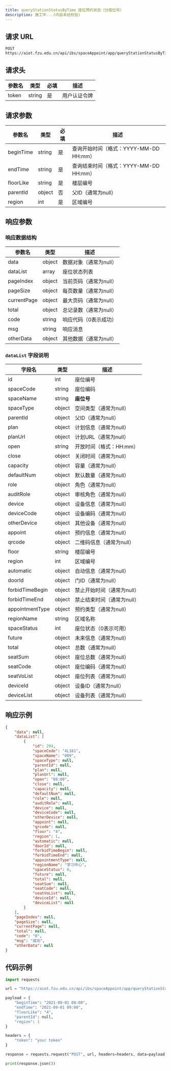 ```yaml
---
title: queryStationStatusByTime 座位预约状态（分座位号）
description: 施工中...(内容未经校验)
---
```


## 请求 URL

```http
POST https://aiot.fzu.edu.cn/api/ibs/spaceAppoint/app/queryStationStatusByTime
```

## 请求头
| 参数名 | 类型   | 必填 | 描述         |
| ------ | ------ | ---- | ------------ |
| token  | string | 是   | 用户认证令牌 |

## 请求参数
| 参数名    | 类型   | 必填 | 描述                                   |
| --------- | ------ | ---- | -------------------------------------- |
| beginTime | string | 是   | 查询开始时间（格式：YYYY-MM-DD HH:mm） |
| endTime   | string | 是   | 查询结束时间（格式：YYYY-MM-DD HH:mm） |
| floorLike | string | 是   | 楼层编号                               |
| parentId  | object | 否   | 父ID（通常为null）                     |
| region    | int    | 是   | 区域编号                               |

## 响应参数

### 响应数据结构

| 参数名      | 类型   | 描述                   |
| ----------- | ------ | ---------------------- |
| data        | object | 数据对象（通常为null） |
| dataList    | array  | 座位状态列表           |
| pageIndex   | object | 当前页码（通常为null） |
| pageSize    | object | 每页数量（通常为null） |
| currentPage | object | 最大页码（通常为null） |
| total       | object | 总记录数（通常为null） |
| code        | string | 响应代码（0表示成功）  |
| msg         | string | 响应消息               |
| otherData   | object | 其他数据（通常为null） |

### `dataList` 字段说明


| 字段名          | 类型   | 描述                       |
| --------------- | ------ | -------------------------- |
| id              | int    | 座位编号                   |
| spaceCode       | string | 座位编码                   |
| spaceName       | string | **座位号**                 |
| spaceType       | object | 空间类型（通常为null）     |
| parentId        | object | 父ID（通常为null）         |
| plan            | object | 计划信息（通常为null）     |
| planUrl         | object | 计划URL（通常为null）      |
| open            | string | 开放时间（格式：HH:mm）    |
| close           | object | 关闭时间（通常为null）     |
| capacity        | object | 容量（通常为null）         |
| defaultNum      | object | 默认数量（通常为null）     |
| role            | object | 角色（通常为null）         |
| auditRole       | object | 审核角色（通常为null）     |
| device          | object | 设备信息（通常为null）     |
| deviceCode      | object | 设备编码（通常为null）     |
| otherDevice     | object | 其他设备（通常为null）     |
| appoint         | object | 预约信息（通常为null）     |
| qrcode          | object | 二维码信息（通常为null）   |
| floor           | string | 楼层编号                   |
| region          | int    | 区域编号                   |
| automatic       | object | 自动信息（通常为null）     |
| doorId          | object | 门ID（通常为null）         |
| forbidTimeBegin | object | 禁止开始时间（通常为null） |
| forbidTimeEnd   | object | 禁止结束时间（通常为null） |
| appointmentType | object | 预约类型（通常为null）     |
| regionName      | string | 区域名称                   |
| spaceStatus     | int    | 座位状态（0表示可用）      |
| future          | object | 未来信息（通常为null）     |
| total           | object | 总数（通常为null）         |
| seatSum         | object | 座位总数（通常为null）     |
| seatCode        | object | 座位编码（通常为null）     |
| seatVoList      | object | 座位列表（通常为null）     |
| deviceId        | object | 设备ID（通常为null）       |
| deviceList      | object | 设备列表（通常为null）     |

## 响应示例
```json
{
    "data": null,
    "dataList": [
        {
            "id": 294,
            "spaceCode": "4L161",
            "spaceName": "009",
            "spaceType": null,
            "parentId": null,
            "plan": null,
            "planUrl": null,
            "open": "08:00",
            "close": null,
            "capacity": null,
            "defaultNum": null,
            "role": null,
            "auditRole": null,
            "device": null,
            "deviceCode": null,
            "otherDevice": null,
            "appoint": null,
            "qrcode": null,
            "floor": "4",
            "region": 1,
            "automatic": null,
            "doorId": null,
            "forbidTimeBegin": null,
            "forbidTimeEnd": null,
            "appointmentType": null,
            "regionName": "学习中心",
            "spaceStatus": 0,
            "future": null,
            "total": null,
            "seatSum": null,
            "seatCode": null,
            "seatVoList": null,
            "deviceId": null,
            "deviceList": null
        }
    ],
    "pageIndex": null,
    "pageSize": null,
    "currentPage": null,
    "total": null,
    "code": "0",
    "msg": "成功",
    "otherData": null
}
```

## 代码示例

```python
import requests

url = "https://aiot.fzu.edu.cn/api/ibs/spaceAppoint/app/queryStationStatusByTime"

payload = {
    "beginTime": "2021-09-01 08:00",
    "endTime": "2021-09-01 09:00",
    "floorLike": "4",
    "parentId": null,
    "region": 1
}

headers = {
    "token": "your token"
}

response = requests.request("POST", url, headers=headers, data=payload)

print(response.json())
```